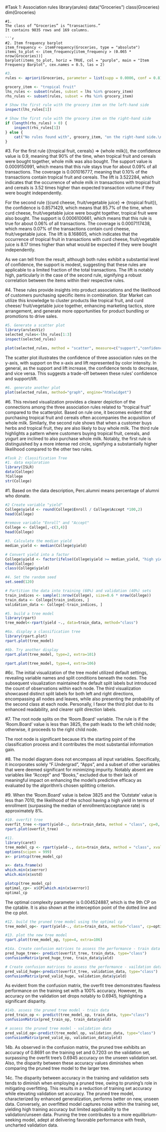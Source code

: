 
#Task 1: Association rules
library(arules)
data("Groceries")
class(Groceries)
dim(Groceries) 

```
#1. 
The class of “Groceries” is “transactions.”
It contains 9835 rows and 169 columns. 

```{r}
#2. Item frequency barplot
item_frequency <- itemFrequency(Groceries, type = "absolute")
items_to_plot <- item_frequency[item_frequency > (0.065 * nrow(Groceries))]  
barplot(items_to_plot, horiz = TRUE, col = "purple", main = "Item Frequency Barplot", cex.names = 0.5, las = 2)
```




```{r}
#3.
rules <- apriori(Groceries, parameter = list(supp = 0.0006, conf = 0.8))

grocery_item <- "tropical fruit"
lhs_rules <- subset(rules, subset = lhs %in% grocery_item)
rhs_rules <- subset(rules, subset = rhs %in% grocery_item)

# Show the first rule with the grocery item on the left-hand side
inspect(lhs_rules[1])

# Show the first rule with the grocery item on the right-hand side
if (length(rhs_rules) > 0) {
    inspect(rhs_rules[1])
} else {
    cat("No rules found with", grocery_item, "on the right-hand side.\n")
}

```
#3.
For the first rule ({tropical fruit, cereals} => {whole milk}), the confidence value is 0.9, meaning that 90% of the time, when tropical fruit and cereals were bought together, whole milk was also bought. The support value is 0.0009150991, which means that this rule stays true for about 0.09% of all transactions. The coverage is 0.001016777, meaning that 0.10% of the transactions contain tropical fruit and cereals. The lift is 3.522284, which indicates that the occurrence of whole milk in transactions with tropical fruit and cereals is 3.52 times higher than expected transaction volume if they were bought independently.

For the second rule ({curd cheese, fruit/vegetable juice} => {tropical fruit}), the confidence is 0.8571429, which means that 85.7% of the time, when curd cheese, fruit/vegetable juice were bought together, tropical fruit were also bought. The support is 0.0006100661, which means that this rule is true for about 0.06% of all transactions. The coverage is 0.0007117438, which means 0.07% of the transactions contain curd cheese, fruit/vegetable juice. The lift is 8.168605, which indicates that the occurrence of tropical fruit in transactions with curd cheese, fruit/vegetable juice is 8.17 times higher than what would be expected if they were bought independently.

As we can tell from the result, although both rules exhibit a substantial level of confidence, the support is modest, suggesting that these rules are applicable to a limited fraction of the total transactions. The lift is notably high, particularly in the case of the second rule, signifying a robust correlation between the items within their respective rules.

#4.
These rules provide insights into product associations and the likelihood of customers purchasing specific items in combination. Star Market can utilize this knowledge to cluster products like tropical fruit, and curd cheese/ fruit/vegetable juice together, enhancing marketing tactics, store arrangement, and generate more opportunities for product bundling or promotions to drive sales.


```{r}
#5. Generate a scatter plot
library(arulesViz)
selected_rules<-lhs_rules[1:3]
inspect(selected_rules)

plot(selected_rules, method = "scatter", measure=c("support","confidence"))
```
The scatter plot illustrates the confidence of three association rules on the y-axis, with support on the x-axis and lift represented by color intensity. In general, as the support and lift increase, the confidence tends to decrease, and vice versa. This suggests a trade-off between these rules’ confidence and support/lift. 


```{r}
#6. generate another plot
plot(selected_rules, method="graph", engine="htmlwidget")
```
#6.
This revised visualization provides a clearer depiction of the connections among the three association rules related to "tropical fruit" compared to the scatterplot. Based on rule one, it becomes evident that purchasing tropical fruit and cereals often accompanies the acquisition of whole milk. Similarly, the second rule shows that when a customer buys herbs and tropical fruit, they are also likely to buy whole milk. The third rule highlights a pattern where customers buying tropical fruit, cereals, and yogurt are inclined to also purchase whole milk. Notably, the first rule is distinguished by a more intense red circle, signifying a substantially higher likelihood compared to the other two rules.


```{r}
#Task 2: Classification Tree
#1. data exploration
library(ISLR)
data(College)
?College
str(College)
```

#1.
Based on the data description, Perc.alumni means percentage of alumni who donate.

```{r}
#2 Create variable "yield"
College$yield <- round(College$Enroll / College$Accept *100,2)
head(College)
```


```{r}
#remove variable "Enroll" and "Accept"
College <- College[,-c(3,4)]
head(College)
```
```{r}
#3. Calculate the median yield
median_yield <- median(College$yield)

# Convert yield into a factor
College$yield <- factor(ifelse(College$yield >= median_yield, "high yield", "low yield"))
head(College)
class(College$yield)
```

```{r}
#4. Set the random seed 
set.seed(120)

# Partition the data into training (60%) and validation (40%) sets
train_indices <- sample(1:nrow(College), size=0.6 * nrow(College))
train_data <- College[train_indices, ]
validation_data <- College[-train_indices, ]
```

```{r}
#5. build a tree model
library(rpart)
tree_model<-rpart(yield ~., data=train_data, method="class")
```

```{r}
#6a. display a classification tree
library(rpart.plot)
rpart.plot(tree_model)
```
```{r}
#6b. Try another display
rpart.plot(tree_model, type=2, extra=101)
```

```{r}
rpart.plot(tree_model, type=4, extra=106)
```
#6c. 
The initial visualization of the tree model utilized default settings, revealing variable names and split conditions beneath the nodes. The subsequent visualization maintained the default split labels but introduced the count of observations within each node. The third visualization showcased distinct split labels for both left and right directions, encompassing all nodes and leaves, while also presenting the probability of the second class at each node. Personally, I favor the third plot due to its enhanced readability, and clearer split direction labels. 

#7.
The root node splits on the ‘Room.Board’ variable. The rule is if the 'Room.Board' value is less than 3825, the path leads to the left child node; otherwise, it proceeds to the right child node.

The root node is significant because it’s the starting point of the classification process and it contributes the most substantial information gain.

#8. 
The model diagram does not encompass all input variables. Specifically, it incorporates solely "F.Undergrad", "Apps", and a subset of other variables that were deemed significant for minimizing impurity. Notably absent are variables like "Accept" and "Books," excluded due to their lack of meaningful impact on enhancing the model's predictive efficacy as evaluated by the algorithm's chosen splitting criterion.

#9.
When the 'Room.Board' value is below 3825 and the 'Outstate' value is less than 7010, the likelihood of the school having a high yield in terms of enrollment (surpassing the median of enrollment/acceptance rate) is approximately 8%.

```{r}
#10. overfit tree
overfit_tree <-rpart(yield~., data=train_data, method = "class", cp=0, minsplit=2)
rpart.plot(overfit_tree)
```
```{r}
#11. 
library(caret)
tree_model_cp <- rpart(yield~., data=train_data, method = "class", xval=5, cp=0.00)
options(scipen = 999)
x<- printcp(tree_model_cp)
```

```{r}
x<- data.frame(x)
which.min(x$xerror)
which.min(x$xstd)
```
```{r}
plotcp(tree_model_cp)
optimal_cp<- x$CP[which.min(x$xerror)]
optimal_cp
```

The optimal complexity parameter is 0.004524887, which is the 9th CP on the cptable. It is also shown at the interception point of the dotted line and the cp plot. 

```{r}
#12. build the pruned tree model using the optimal cp
tree_model_op<- rpart(yield~., data=train_data, method="class", cp=optimal_cp)

```

```{r}
#13. plot the new tree model
rpart.plot(tree_model_op, type=4, extra=106)
```
```{r}
#14a. Create confusion matrices to assess the performance - train data
pred_huge_tree<- predict(overfit_tree, train_data, type="class")
confusionMatrix(pred_huge_tree, train_data$yield)
```
```{r}
# Create confusion matrices to assess the performance - vaildation data
pred_valid_huge<-predict(overfit_tree, validation_data, type="class")
confusionMatrix(pred_valid_huge, validation_data$yield)
```
As evident from the confusion matrix, the overfit tree demonstrates flawless performance on the training set with a 100% accuracy. However, its accuracy on the validation set drops notably to 0.6945, highlighting a significant disparity.

```{r}
#14b. assess the pruned tree model - train data
pred_train_op <- predict(tree_model_op, train_data, type="class")
confusionMatrix(pred_train_op, train_data$yield)
```
```{r}
# assess the pruned tree model - validation data
pred_valid_op<-predict(tree_model_op, validation_data, type="class")
confusionMatrix(pred_valid_op, validation_data$yield)
```
14b.
As observed in the confusion matrix, the pruned tree exhibits an accuracy of 0.8691 on the training set and 0.7203 on the validation set, surpassing the overfit tree's 0.6945 accuracy on the unseen validation set. Also, the disparity between these accuracy values diminishes when comparing the pruned tree model to the larger tree.

14c. 
The disparity between accuracy in the training and validation sets tends to diminish when employing a pruned tree, owing to pruning's role in mitigating overfitting. This results in a reduction of training set accuracy while elevating validation set accuracy. The pruned tree model, characterized by enhanced generalization, performs better on new, unseen data. Conversely, an overfitted model captures noise within the training set, yielding high training accuracy but limited applicability to the validation/unseen data. Pruning the tree contributes to a more equilibrium-seeking model, adept at delivering favorable performance with fresh, uncharted validation data.
